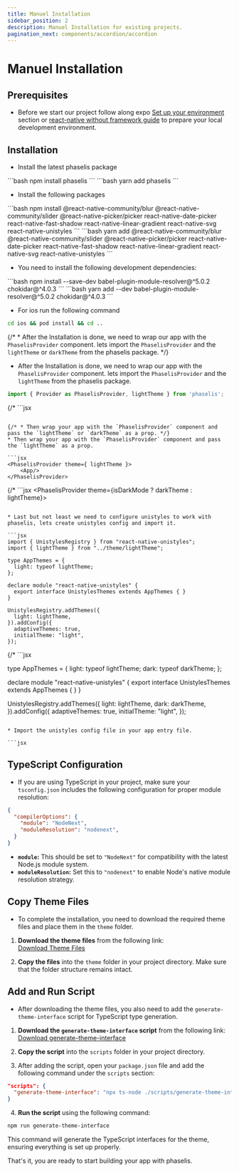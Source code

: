 ```yaml
---
title: Manuel Installation
sidebar_position: 2
description: Manuel Installation for existing projects.
pagination_next: components/accordion/accordion
---
```




# Manuel Installation

## Prerequisites

* Before we start our project follow along expo [Set up your environment](https://docs.expo.dev/get-started/set-up-your-environment/?platform=ios&device=simulated&mode=development-build&buildEnv=local) section  or [react-native without framework guide](https://reactnative.dev/docs/getting-started-without-a-framework) to prepare your local development environment.

## Installation

* Install the latest phaselis package

<Tabs>
  <TabItem value="npm" label="npm" default>
  ```bash
  npm install phaselis
  ```
  </TabItem>
  <TabItem value="yarn" label="yarn">
  ```bash
  yarn add phaselis
  ```
  </TabItem>
</Tabs>


* Install the following packages

<Tabs>
  <TabItem value="npm" label="npm" default>
    ```bash 
    npm install @react-native-community/blur @react-native-community/slider @react-native-picker/picker react-native-date-picker react-native-fast-shadow react-native-linear-gradient react-native-svg react-native-unistyles
    ```
  </TabItem>
  <TabItem value="yarn" label="yarn">
    ```bash 
    yarn add @react-native-community/blur @react-native-community/slider @react-native-picker/picker react-native-date-picker react-native-fast-shadow react-native-linear-gradient react-native-svg react-native-unistyles
    ```
  </TabItem>
</Tabs>

* You need to install the following development dependencies:

<Tabs>
  <TabItem value="npm" label="npm" default>
  ```bash
  npm install --save-dev babel-plugin-module-resolver@^5.0.2 chokidar@^4.0.3
  ```
  </TabItem>
  <TabItem value="yarn" label="yarn">
  ```bash
  yarn add --dev babel-plugin-module-resolver@^5.0.2 chokidar@^4.0.3
  ```
  </TabItem>
</Tabs>


* For ios run the following command

```bash
cd ios && pod install && cd ..
```

{/* * After the Installation is done, we need to wrap our app with the `PhaselisProvider` component. lets import the `PhaselisProvider` and the `lightTheme` or `darkTheme` from the phaselis package. */}
* After the Installation is done, we need to wrap our app with the `PhaselisProvider` component. lets import the `PhaselisProvider` and the `lightTheme` from the phaselis package.

```jsx
import { Provider as PhaselisProvider, lightTheme } from 'phaselis';
```
{/* ```jsx
``` */}

{/* * Then wrap your app with the `PhaselisProvider` component and pass the `lightTheme` or `darkTheme` as a prop. */}
* Then wrap your app with the `PhaselisProvider` component and pass the `lightTheme` as a prop.

```jsx
<PhaselisProvider theme={ lightTheme }>
    <App/>
</PhaselisProvider>
```

{/* ```jsx
<PhaselisProvider theme={isDarkMode ? darkTheme : lightTheme}>
    <App/>
</PhaselisProvider>
``` */}

* Last but not least we need to configure unistyles to work with phaselis, lets create unistyles config and import it.

```jsx
import { UnistylesRegistry } from "react-native-unistyles";
import { lightTheme } from "../theme/lightTheme";

type AppThemes = {
  light: typeof lightTheme;
};

declare module "react-native-unistyles" {
  export interface UnistylesThemes extends AppThemes { }
}

UnistylesRegistry.addThemes({
  light: lightTheme,
}).addConfig({
  adaptiveThemes: true,
  initialTheme: "light",
});
```
{/* ```jsx

type AppThemes = {
  light: typeof lightTheme;
  dark: typeof darkTheme;
};

declare module "react-native-unistyles" {
  export interface UnistylesThemes extends AppThemes { }
}

UnistylesRegistry.addThemes({
  light: lightTheme,
  dark: darkTheme,
}).addConfig({
  adaptiveThemes: true,
  initialTheme: "light",
});
``` */}

* Import the unistyles config file in your app entry file.

```jsx
```

## TypeScript Configuration

* If you are using TypeScript in your project, make sure your `tsconfig.json` includes the following configuration for proper module resolution:

```json
{
  "compilerOptions": {
    "module": "NodeNext",
    "moduleResolution": "nodenext",
  }
}
```

- **`module`:** This should be set to `"NodeNext"` for compatibility with the latest Node.js module system.
- **`moduleResolution`:** Set this to `"nodenext"` to enable Node's native module resolution strategy.

## Copy Theme Files

* To complete the installation, you need to download the required theme files and place them in the `theme` folder.

1. **Download the theme files** from the following link:  
   [Download Theme Files](https://github.com/ProtoYazilim/phaselis/tree/main/documentation/src/manuel-installation-files/theme)

2. **Copy the files** into the `theme` folder in your project directory. Make sure that the folder structure remains intact.

## Add and Run Script

* After downloading the theme files, you also need to add the `generate-theme-interface` script for TypeScript type generation.

1. **Download the `generate-theme-interface` script** from the following link:  
   [Download generate-theme-interface](https://github.com/ProtoYazilim/phaselis/tree/main/documentation/src/manuel-installation-files/scripts)

2. **Copy the script** into the `scripts` folder in your project directory.

3. After adding the script, open your `package.json` file and add the following command under the `scripts` section:

```json
"scripts": {
  "generate-theme-interface": "npx ts-node ./scripts/generate-theme-interface.ts"
}
```

4. **Run the script** using the following command:

```bash
npm run generate-theme-interface
```

This command will generate the TypeScript interfaces for the theme, ensuring everything is set up properly.

That's it, you are ready to start building your app with phaselis.
